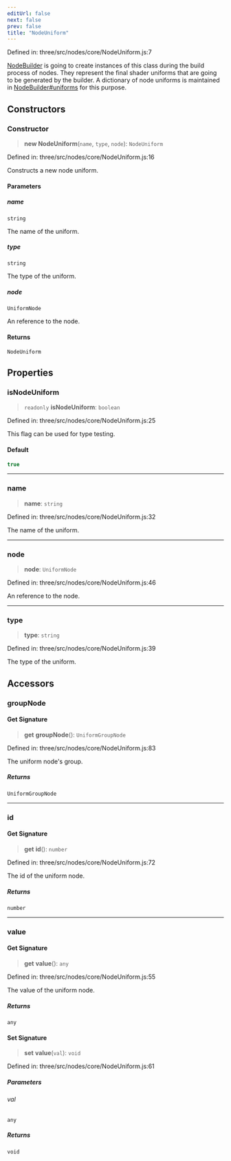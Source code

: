 ```yaml
---
editUrl: false
next: false
prev: false
title: "NodeUniform"
---
```


Defined in: three/src/nodes/core/NodeUniform.js:7

[NodeBuilder](Three.WebGPU.NodeBuilder.html) is going to create instances of this class during the build process
of nodes. They represent the final shader uniforms that are going to be generated
by the builder. A dictionary of node uniforms is maintained in [NodeBuilder#uniforms](Three.WebGPU.NodeBuilder.html#uniforms)
for this purpose.

## Constructors

### Constructor

> **new NodeUniform**(`name`, `type`, `node`): `NodeUniform`

Defined in: three/src/nodes/core/NodeUniform.js:16

Constructs a new node uniform.

#### Parameters

##### name

`string`

The name of the uniform.

##### type

`string`

The type of the uniform.

##### node

`UniformNode`

An reference to the node.

#### Returns

`NodeUniform`

## Properties

### isNodeUniform

> `readonly` **isNodeUniform**: `boolean`

Defined in: three/src/nodes/core/NodeUniform.js:25

This flag can be used for type testing.

#### Default

```ts
true
```

***

### name

> **name**: `string`

Defined in: three/src/nodes/core/NodeUniform.js:32

The name of the uniform.

***

### node

> **node**: `UniformNode`

Defined in: three/src/nodes/core/NodeUniform.js:46

An reference to the node.

***

### type

> **type**: `string`

Defined in: three/src/nodes/core/NodeUniform.js:39

The type of the uniform.

## Accessors

### groupNode

#### Get Signature

> **get** **groupNode**(): `UniformGroupNode`

Defined in: three/src/nodes/core/NodeUniform.js:83

The uniform node's group.

##### Returns

`UniformGroupNode`

***

### id

#### Get Signature

> **get** **id**(): `number`

Defined in: three/src/nodes/core/NodeUniform.js:72

The id of the uniform node.

##### Returns

`number`

***

### value

#### Get Signature

> **get** **value**(): `any`

Defined in: three/src/nodes/core/NodeUniform.js:55

The value of the uniform node.

##### Returns

`any`

#### Set Signature

> **set** **value**(`val`): `void`

Defined in: three/src/nodes/core/NodeUniform.js:61

##### Parameters

###### val

`any`

##### Returns

`void`
